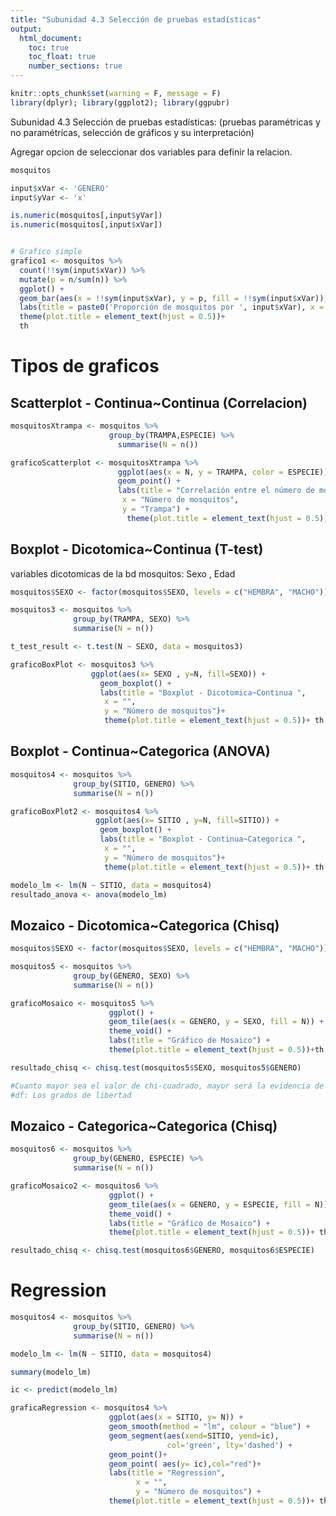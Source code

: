 ```yaml
---
title: "Subunidad 4.3 Selección de pruebas estadísticas"
output:
  html_document:
    toc: true
    toc_float: true
    number_sections: true
---
```


```r
knitr::opts_chunk$set(warning = F, message = F)
library(dplyr); library(ggplot2); library(ggpubr)
```

Subunidad 4.3 Selección de pruebas estadísticas: (pruebas paramétricas y no paramétricas, selección de gráficos y su interpretación)

Agregar opcion de seleccionar dos variables para definir la relacion. 

```r
mosquitos
```

```r
input$xVar <- 'GENERO'
input$yVar <- 'x'

is.numeric(mosquitos[,input$yVar])
is.numeric(mosquitos[,input$xVar])


# Grafico simple
grafico1 <- mosquitos %>% 
  count(!!sym(input$xVar)) %>% 
  mutate(p = n/sum(n)) %>% 
  ggplot() +
  geom_bar(aes(x = !!sym(input$xVar), y = p, fill = !!sym(input$xVar)), stat = 'identity') +
  labs(title = paste0('Proporción de mosquitos por ', input$xVar), x = input$xVar, y = 'Proporción') +
  theme(plot.title = element_text(hjust = 0.5))+
  th
```



# Tipos de graficos

## Scatterplot - Continua~Continua  (Correlacion)
```r
mosquitosXtrampa <- mosquitos %>% 
                      group_by(TRAMPA,ESPECIE) %>% 
                        summarise(N = n())

graficoScatterplot <- mosquitosXtrampa %>% 
                        ggplot(aes(x = N, y = TRAMPA, color = ESPECIE)) +
                        geom_point() + 
                        labs(title = "Correlación entre el número de mosquitos por trampa",
                         x = "Número de mosquitos", 
                         y = "Trampa") + 
                          theme(plot.title = element_text(hjust = 0.5))+th


```


## Boxplot - Dicotomica~Continua (T-test)
variables dicotomicas de la bd mosquitos: Sexo , Edad
```r

mosquitos$SEXO <- factor(mosquitos$SEXO, levels = c("HEMBRA", "MACHO"))

mosquitos3 <- mosquitos %>% 
              group_by(TRAMPA, SEXO) %>% 
              summarise(N = n())

t_test_result <- t.test(N ~ SEXO, data = mosquitos3)

graficoBoxPlot <- mosquitos3 %>%
                  ggplot(aes(x= SEXO , y=N, fill=SEXO)) + 
                    geom_boxplot() + 
                    labs(title = "Boxplot - Dicotomica~Continua ",
                     x = "", 
                     y = "Número de mosquitos")+ 
                     theme(plot.title = element_text(hjust = 0.5))+ th
```


## Boxplot - Continua~Categorica (ANOVA)
```r

mosquitos4 <- mosquitos %>% 
              group_by(SITIO, GENERO) %>% 
              summarise(N = n())

graficoBoxPlot2 <- mosquitos4 %>%
                   ggplot(aes(x= SITIO , y=N, fill=SITIO)) + 
                    geom_boxplot() +
                    labs(title = "Boxplot - Continua~Categorica ",
                     x = "", 
                     y = "Número de mosquitos")+ 
                     theme(plot.title = element_text(hjust = 0.5))+ th

modelo_lm <- lm(N ~ SITIO, data = mosquitos4)
resultado_anova <- anova(modelo_lm)


```


## Mozaico - Dicotomica~Categorica (Chisq)
```r

mosquitos$SEXO <- factor(mosquitos$SEXO, levels = c("HEMBRA", "MACHO"))

mosquitos5 <- mosquitos %>% 
              group_by(GENERO, SEXO) %>% 
              summarise(N = n())

graficoMosaico <- mosquitos5 %>%
                      ggplot() +
                      geom_tile(aes(x = GENERO, y = SEXO, fill = N)) +
                      theme_void() +
                      labs(title = "Gráfico de Mosaico") + 
                      theme(plot.title = element_text(hjust = 0.5))+th

resultado_chisq <- chisq.test(mosquitos5$SEXO, mosquitos5$GENERO)

#Cuanto mayor sea el valor de chi-cuadrado, mayor será la evidencia de asociación o dependencia entre las variables.
#df: Los grados de libertad


```


## Mozaico - Categorica~Categorica (Chisq)
```r

mosquitos6 <- mosquitos %>% 
              group_by(GENERO, ESPECIE) %>% 
              summarise(N = n())

graficoMosaico2 <- mosquitos6 %>%
                      ggplot() +
                      geom_tile(aes(x = GENERO, y = ESPECIE, fill = N)) +
                      theme_void() +
                      labs(title = "Gráfico de Mosaico") + 
                      theme(plot.title = element_text(hjust = 0.5))+ th

resultado_chisq <- chisq.test(mosquitos6$GENERO, mosquitos6$ESPECIE)

```


# Regression
```r
mosquitos4 <- mosquitos %>% 
              group_by(SITIO, GENERO) %>% 
              summarise(N = n())

modelo_lm <- lm(N ~ SITIO, data = mosquitos4)

summary(modelo_lm)

ic <- predict(modelo_lm)

graficaRegression <- mosquitos4 %>% 
                      ggplot(aes(x = SITIO, y= N)) + 
                      geom_smooth(method = "lm", colour = "blue") +
                      geom_segment(aes(xend=SITIO, yend=ic), 
                                   col='green', lty='dashed') +
                      geom_point()+
                      geom_point( aes(y= ic),col="red")+ 
                      labs(title = "Regression",
                            x = "", 
                            y = "Número de mosquitos") + 
                      theme(plot.title = element_text(hjust = 0.5))+ th
```



